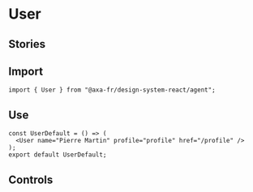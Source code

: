 
<Meta of={UserStories} />

# User

## Stories

<Canvas of={UserStories.UserWithLink} />

<Canvas of={UserStories.UserWithoutLink} />

## Import

```tsx
import { User } from "@axa-fr/design-system-react/agent";
```

## Use

```tsx
const UserDefault = () => (
  <User name="Pierre Martin" profile="profile" href="/profile" />
);
export default UserDefault;
```

## Controls

<Controls story={UserStories} />
